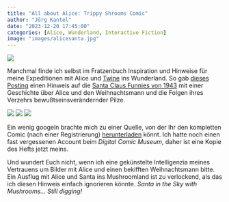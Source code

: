```yaml
---
title: "All about Alice: Trippy Shrooms Comic"
author: "Jörg Kantel"
date: "2023-12-20 17:45:00"
categories: [Alice, Wunderland, Interactive Fiction]
image: "images/alicesanta.jpg"
---
```


[![](images/alicesanta-b.jpg)](https://digitalcomicmuseum.com/preview/index.php?did=19540&page=5)

Manchmal finde ich selbst im Fratzenbuch Inspiration und Hinweise für meine Expeditionen mit Alice und [Twine](https://digitalcomicmuseum.com/index.php?dlid=19935) ins Wunderland. So gab [dieses Posting](https://www.facebook.com/photo/?fbid=772766241560916&set=a.410795121091365) einen Hinweis auf die [Santa Claus Funnies von 1943](https://digitalcomicmuseum.com/index.php?dlid=19935) mit einer Geschichte über Alice und den Weihnachtsmann und die Folgen ihres Verzehrs bewußtseinsverändernder Pilze.

[![](images/alicesanta00.jpg)](https://digitalcomicmuseum.com/preview/index.php?did=19540&page=1)&nbsp;[![](images/alicesanta01.jpg)](https://digitalcomicmuseum.com/preview/index.php?did=19540&page=5)&nbsp;[![](images/alicesanta02.jpg)](https://digitalcomicmuseum.com/preview/index.php?did=19540&page=6)

Ein wenig googeln brachte mich zu einer Quelle, von der Ihr den kompletten Comic (nach einer Registrierung) [herunterladen](https://digitalcomicmuseum.com/index.php?dlid=19935) könnt. Ich hatte noch einen fast vergessenen Account beim *Digital Comic Museum*, daher ist eine Kopie des Hefts jetzt meins.

Und wundert Euch nicht, wenn ich eine gekünstelte Intelligenzia meines Vertrauens um Bilder mit Alice und einen bekifften Weihnachtsmann bitte. Ein Ausflug mit Alice und Santa ins Mushroomland ist zu verlockend, als das ich diesen Hinweis einfach ignorieren könnte. *Santa in the Sky with Mushrooms… Still digging!*